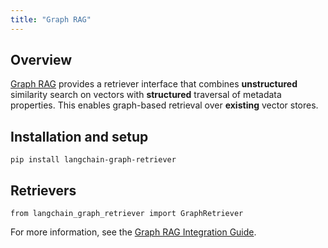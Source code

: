 ```yaml
---
title: "Graph RAG"
---
```


## Overview

[Graph RAG](https://datastax.github.io/graph-rag/) provides a retriever interface that combines **unstructured** similarity search on vectors with **structured** traversal of metadata properties. This enables graph-based retrieval over **existing** vector stores.

## Installation and setup

```
pip install langchain-graph-retriever
```

## Retrievers

```
from langchain_graph_retriever import GraphRetriever
```

For more information, see the [Graph RAG Integration Guide](/src/oss/integrations/retrievers/graph_rag).
